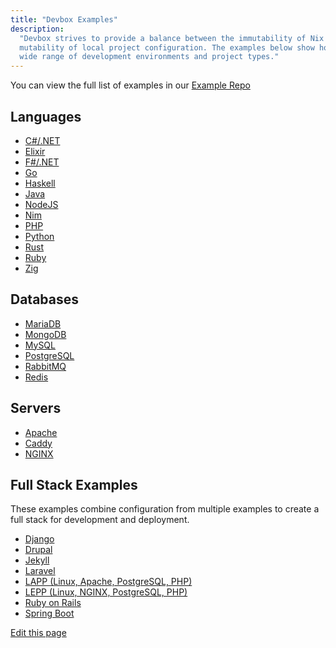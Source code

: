```yaml
---
title: "Devbox Examples"
description:
  "Devbox strives to provide a balance between the immutability of Nix's global store, and the
  mutability of local project configuration. The examples below show how to configure Devbox for a
  wide range of development environments and project types."
---
```


You can view the full list of examples in our [Example Repo](https://github.com/jetify-com/devbox/)

## Languages[​](#languages "Direct link to Languages")

- [C#/.NET](/docs/devbox/devbox-examples/languages/csharp/)
- [Elixir](/docs/devbox/devbox-examples/languages/elixir/)
- [F#/.NET](/docs/devbox/devbox-examples/languages/fsharp/)
- [Go](/docs/devbox/devbox-examples/languages/go/)
- [Haskell](/docs/devbox/devbox-examples/languages/haskell/)
- [Java](/docs/devbox/devbox-examples/languages/java/)
- [NodeJS](/docs/devbox/devbox-examples/languages/nodejs/)
- [Nim](/docs/devbox/devbox-examples/languages/nim/)
- [PHP](/docs/devbox/devbox-examples/languages/php/)
- [Python](/docs/devbox/devbox-examples/languages/python/)
- [Rust](/docs/devbox/devbox-examples/languages/rust/)
- [Ruby](/docs/devbox/devbox-examples/languages/ruby/)
- [Zig](/docs/devbox/devbox-examples/languages/zig/)

## Databases[​](#databases "Direct link to Databases")

- [MariaDB](/docs/devbox/devbox-examples/databases/mariadb/)
- [MongoDB](/docs/devbox/devbox-examples/databases/mongodb/)
- [MySQL](/docs/devbox/devbox-examples/databases/mysql/)
- [PostgreSQL](/docs/devbox/devbox-examples/databases/postgres/)
- [RabbitMQ](/docs/devbox/devbox-examples/databases/rabbitmq/)
- [Redis](/docs/devbox/devbox-examples/databases/redis/)

## Servers[​](#servers "Direct link to Servers")

- [Apache](/docs/devbox/devbox-examples/servers/apache/)
- [Caddy](/docs/devbox/devbox-examples/servers/caddy/)
- [NGINX](/docs/devbox/devbox-examples/servers/nginx/)

## Full Stack Examples[​](#full-stack-examples "Direct link to Full Stack Examples")

These examples combine configuration from multiple examples to create a full stack for development
and deployment.

- [Django](/docs/devbox/devbox-examples/stacks/django/)
- [Drupal](/docs/devbox/devbox-examples/stacks/drupal/)
- [Jekyll](/docs/devbox/devbox-examples/stacks/jekyll/)
- [Laravel](/docs/devbox/devbox-examples/stacks/laravel/)
- [LAPP (Linux, Apache, PostgreSQL, PHP)](/docs/devbox/devbox-examples/stacks/lapp/)
- [LEPP (Linux, NGINX, PostgreSQL, PHP)](/docs/devbox/devbox-examples/stacks/lepp/)
- [Ruby on Rails](/docs/devbox/devbox-examples/stacks/rails/)
- [Spring Boot](/docs/devbox/devbox-examples/stacks/spring/)

[Edit this page](https://github.com/jetify-com/devbox/tree/main/docs/app/docs/devbox-examples/index.md)
